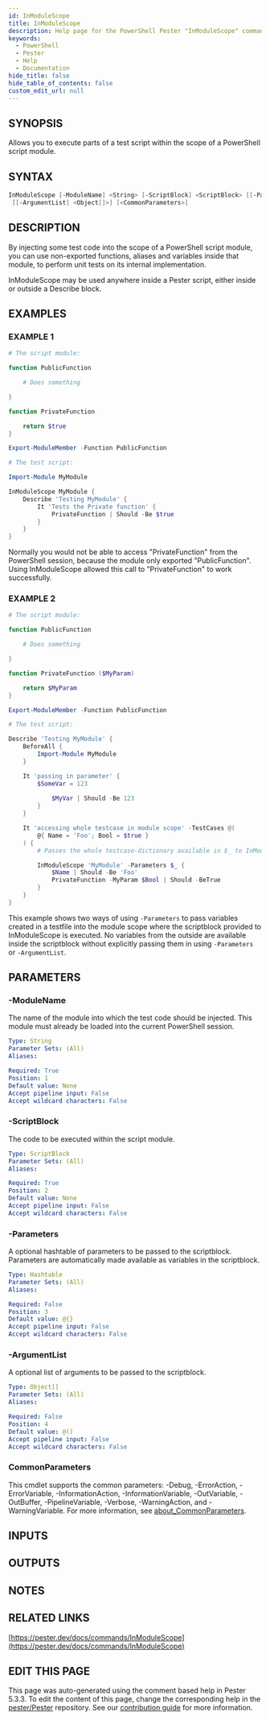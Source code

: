 ```yaml
---
id: InModuleScope
title: InModuleScope
description: Help page for the PowerShell Pester "InModuleScope" command
keywords:
  - PowerShell
  - Pester
  - Help
  - Documentation
hide_title: false
hide_table_of_contents: false
custom_edit_url: null
---
```


## SYNOPSIS

Allows you to execute parts of a test script within the
scope of a PowerShell script module.

## SYNTAX

```powershell
InModuleScope [-ModuleName] <String> [-ScriptBlock] <ScriptBlock> [[-Parameters] <Hashtable>]
 [[-ArgumentList] <Object[]>] [<CommonParameters>]
```

## DESCRIPTION

By injecting some test code into the scope of a PowerShell
script module, you can use non-exported functions, aliases
and variables inside that module, to perform unit tests on
its internal implementation.

InModuleScope may be used anywhere inside a Pester script,
either inside or outside a Describe block.

## EXAMPLES

### EXAMPLE 1

```powershell
# The script module:

function PublicFunction

    # Does something

}

function PrivateFunction

    return $true
}

Export-ModuleMember -Function PublicFunction

# The test script:

Import-Module MyModule

InModuleScope MyModule {
    Describe 'Testing MyModule' {
        It 'Tests the Private function' {
            PrivateFunction | Should -Be $true
        }
    }
}
```

Normally you would not be able to access "PrivateFunction" from
the PowerShell session, because the module only exported
"PublicFunction". 
Using InModuleScope allowed this call to
"PrivateFunction" to work successfully.

### EXAMPLE 2

```powershell
# The script module:

function PublicFunction

    # Does something

}

function PrivateFunction ($MyParam)

    return $MyParam
}

Export-ModuleMember -Function PublicFunction

# The test script:

Describe 'Testing MyModule' {
    BeforeAll {
        Import-Module MyModule
    }

    It 'passing in parameter' {
        $SomeVar = 123
      
            $MyVar | Should -Be 123
        }
    }

    It 'accessing whole testcase in module scope' -TestCases @(
        @{ Name = 'Foo'; Bool = $true }
    ) {
        # Passes the whole testcase-dictionary available in $_ to InModuleScope

        InModuleScope 'MyModule' -Parameters $_ {
            $Name | Should -Be 'Foo'
            PrivateFunction -MyParam $Bool | Should -BeTrue
        }
    }
}
```

This example shows two ways of using `-Parameters` to pass variables created in a
testfile into the module scope where the scriptblock provided to InModuleScope is executed.
No variables from the outside are available inside the scriptblock without explicitly passing
them in using `-Parameters` or `-ArgumentList`.

## PARAMETERS

### -ModuleName

The name of the module into which the test code should be
injected.
This module must already be loaded into the current
PowerShell session.

```yaml
Type: String
Parameter Sets: (All)
Aliases:

Required: True
Position: 1
Default value: None
Accept pipeline input: False
Accept wildcard characters: False
```

### -ScriptBlock

The code to be executed within the script module.

```yaml
Type: ScriptBlock
Parameter Sets: (All)
Aliases:

Required: True
Position: 2
Default value: None
Accept pipeline input: False
Accept wildcard characters: False
```

### -Parameters

A optional hashtable of parameters to be passed to the scriptblock.
Parameters are automatically made available as variables in the scriptblock.

```yaml
Type: Hashtable
Parameter Sets: (All)
Aliases:

Required: False
Position: 3
Default value: @{}
Accept pipeline input: False
Accept wildcard characters: False
```

### -ArgumentList

A optional list of arguments to be passed to the scriptblock.

```yaml
Type: Object[]
Parameter Sets: (All)
Aliases:

Required: False
Position: 4
Default value: @()
Accept pipeline input: False
Accept wildcard characters: False
```

### CommonParameters

This cmdlet supports the common parameters: -Debug, -ErrorAction, -ErrorVariable, -InformationAction, -InformationVariable, -OutVariable, -OutBuffer, -PipelineVariable, -Verbose, -WarningAction, and -WarningVariable. For more information, see [about_CommonParameters](http://go.microsoft.com/fwlink/?LinkID=113216).

## INPUTS

## OUTPUTS

## NOTES

## RELATED LINKS

[https://pester.dev/docs/commands/InModuleScope](https://pester.dev/docs/commands/InModuleScope)

## EDIT THIS PAGE

This page was auto-generated using the comment based help in Pester 5.3.3. To edit the content of this page, change the corresponding help in the [pester/Pester](https://github.com/pester/pester) repository. See our [contribution guide](https://github.com/pester/docs#contributing) for more information.
